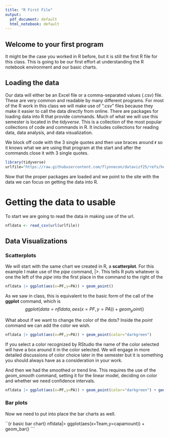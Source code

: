 ```yaml
---
title: "R First File"
output: 
  pdf_document: default
  html_notebook: default
---
```


## Welcome to your first program
It might be the case you worked in R before, but it is still the first R file for this class. 
This is going to be our first effort at understanding the R notebook environment and our basic charts. 

## Loading the data
Our data will either be an Excel file or a comma-separated values (.csv) file. 
These are very common and readable by many different programs. 
For most of the R work in this class we will make use of ".csv" files because they make it easier to call the data directly from online. 
There are packages for loading data into R that provide commands. 
Much of what we will use this semester is located in the *tidyverse*. 
This is a collection of the most popular collections of code and commands in R. 
It includes collections for reading data, data analysis, and data visualization.

We block off code with the 3 single quotes and then use braces around **r** so it knows what we are using that program at the start and after the commands close it with 3 single quotes.

```r
library(tidyverse)
urlfile="https://raw.githubusercontent.com/flynnecon/datavizf25/refs/heads/main/data/nfldata1.csv"
```
<!-- If I want to make a comment in the body of the text that will not appear anywhere in the printed outpout I can set that text off as you see at the start and end of this statement.-->


Now that the proper packages are loaded and we point to the site with the data we can focus on getting the data into R.

# Getting the data to usable
To start we are going to read the data in making use of the url.

```r
nfldata <- read_csv(url(urlfile))
```

## Data Visualizations

### Scatterplots

We will start with the same chart we created in R, a **scatterplot**. For this example I make use of the *pipe* command, |>. This tells R puts whatever is one the left of the *pipe* into the first place in the command to the right of the \em{pipe}. The command for generating the chart is **ggplot**.

```r
nfldata |> ggplot(aes(x=PF,y=PA)) + geom_point()
```
As we saw in class, this is equivalent to the basic form of the call of the **ggplot** command, which is
$$ggplot(data=nfldata,aes(x=PF,y=PA)) + geom_point()$$

What about if we want to change the color of the dots? Inside the *point* command we can add the color we wish.

```r
nfldata |> ggplot(aes(x=PF,y=PA)) + geom_point(color="darkgreen")
```
If you select a color recognized by RStudio the name of the color selected will have a box around it in the color selected.
We will engage in more detailed discussions of color choice later in the semester but it is something you should always have as a consideration in your work. 

And then we had the smoothed or trend line. This requires the use of the *geom_smooth* command, setting it for the linear model, deciding on color and whether we need confidence intervals. 

```r
nfldata |> ggplot(aes(x=PF,y=PA)) + geom_point(color="darkgreen") + geom_smooth(method=lm, color="blue",se=FALSE)
```


### Bar plots

Now we need to put into place the bar charts as well.

``{r basic bar chart}
nfldata|> ggplot(aes(x=Team,y=capamount)) + geom_bar()
```



